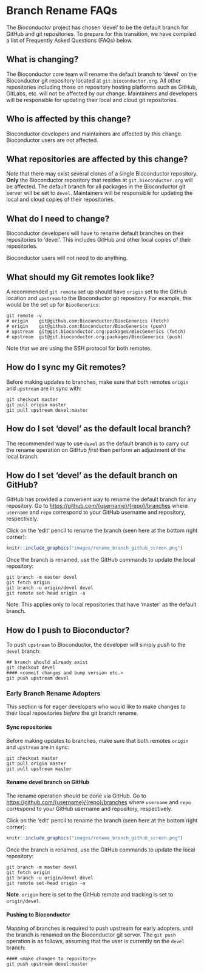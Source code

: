# Branch Rename FAQs

The _Bioconductor_ project has chosen 'devel' to be the default branch for
GitHub and git repositories. To prepare for this transition, we have compiled a
list of Frequently Asked Questions (FAQs) below.

## What is changing?

The Bioconductor core team will rename the default branch to 'devel' on the
Bioconductor git repository located at `git.bioconductor.org`. All other
repositories including those on repository hosting platforms such as GitHub,
GitLabs, etc. will not be affected by our change. Maintainers and developers
will be responsible for updating their local and cloud git repositories.

## Who is affected by this change?

Bioconductor developers and maintainers are affected by this change.
Bioconductor users are not affected.

## What repositories are affected by this change?

Note that there may exist several clones of a single Bioconductor repository.
**Only** the Bioconductor repository that resides at `git.bioconductor.org` will
be affected. The default branch for all packages in the Bioconductor git server
will be set to `devel`. Maintainers will be responsible for updating the local
and cloud copies of their repositories.

## What do I need to change?

Bioconductor developers will have to rename default branches on their
repositories to 'devel'. This includes GitHub and other local copies of their
repositories.

Bioconductor users will not need to do anything.

## What should my Git remotes look like?

A recommended `git remote` set up should have `origin` set to the GitHub
location and `upstream` to the Bioconductor git repository. For example,
this would be the set up for `BiocGenerics`:

    git remote -v
    # origin	git@github.com:Bioconductor/BiocGenerics (fetch)
    # origin	git@github.com:Bioconductor/BiocGenerics (push)
    # upstream	git@git.bioconductor.org:packages/BiocGenerics (fetch)
    # upstream	git@git.bioconductor.org:packages/BiocGenerics (push)
    
Note that we are using the SSH protocol for both remotes.

## How do I sync my Git remotes?

Before making updates to branches, make sure that both remotes `origin` and
`upstream` are in sync with:

    git checkout master
    git pull origin master
    git pull upstream devel:master

## How do I set 'devel' as the default local branch?

The recommended way to use `devel` as the default branch is to carry out the
rename operation on GitHub _first_ then perform an adjustment of the local
branch.

## How do I set 'devel' as the default branch on GitHub?

GitHub has provided a convenient way to rename the default branch for any
repository. Go to <https://github.com/{username}/{repo}/branches> where
`username` and `repo` correspond to your GitHub username and repository,
respectively.

Click on the 'edit' pencil to rename the branch (seen here at the bottom right
corner):

```r
knitr::include_graphics("images/rename_branch_github_screen.png")
```

Once the branch is renamed, use the GitHub commands to update the local
repository:

    git branch -m master devel
    git fetch origin
    git branch -u origin/devel devel
    git remote set-head origin -a

Note. This applies only to local repositories that have 'master' as the default
branch.

## How do I push to Bioconductor?

To push `upstream` to Bioconductor, the developer will simply push to the
`devel` branch: 

    ## branch should already exist
    git checkout devel
    #### <commit changes and bump version etc.>
    git push upstream devel

### Early Branch Rename Adopters

This section is for eager developers who would like to make changes to their
local repositories _before_ the git branch rename.

#### Sync repositories

Before making updates to branches, make sure that both remotes `origin` and
`upstream` are in sync:

    git checkout master
    git pull origin master
    git pull upstream master

#### Rename devel branch on GitHub

The rename operation should be done via GitHub. Go to
<https://github.com/{username}/{repo}/branches> where `username` and `repo`
correspond to your GitHub username and repository, respectively.

Click on the 'edit' pencil to rename the branch (seen here at the bottom right
corner):

```r
knitr::include_graphics("images/rename_branch_github_screen.png")
```

Once the branch is renamed, use the GitHub commands to update the local
repository:

    git branch -m master devel
    git fetch origin
    git branch -u origin/devel devel
    git remote set-head origin -a
    
**Note**. `origin` here is set to the GitHub remote and tracking is set to
`origin/devel`.

#### Pushing to Bioconductor

Mapping of branches is required to push upstream for early adopters, until the
branch is renamed on the Bioconductor git server. The `git push` operation is as
follows, assuming that the user is currently on the `devel` branch:

    #### <make changes to repository>
    git push upstream devel:master
